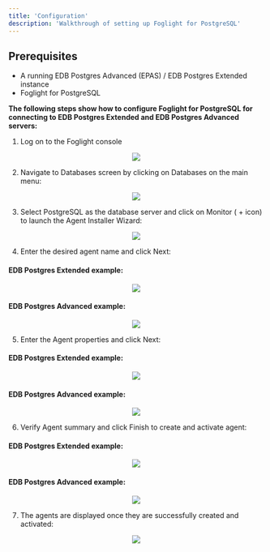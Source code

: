 ```yaml
---
title: 'Configuration'
description: 'Walkthrough of setting up Foglight for PostgreSQL'
---
```


## Prerequisites

  - A running EDB Postgres Advanced (EPAS) / EDB Postgres Extended instance
  - Foglight for PostgreSQL
  

**The following steps show how to configure Foglight for PostgreSQL for connecting to EDB Postgres Extended and EDB Postgres Advanced servers:**



1.	Log on to the Foglight console
<p align="center">
  <img  src="Images/FoglightConsole.png">
</p>

2.	Navigate to Databases screen by clicking on Databases on the main menu:
<p align="center">
  <img  src="Images/LaunchDatabasesMenu.png">
</p>

3.	Select PostgreSQL as the database server and click on Monitor ( + icon) to launch the Agent Installer Wizard:
<p align="center">
  <img  src="Images/LaunchAgentInstallerWizard.png">
</p>

4.	Enter the desired agent name and click Next:

#### EDB Postgres Extended example:
<p align="center">
  <img  src="Images/AgentInstallerWizard1-pge.png">
</p>

#### EDB Postgres Advanced example:
<p align="center">
  <img  src="Images/AgentInstallerWizard1-epas.png">
</p>

5.	Enter the Agent properties and click Next:

#### EDB Postgres Extended example:
<p align="center">
  <img  src="Images/AgentInstallerWizard2-pge.png">
</p>

#### EDB Postgres Advanced example:
<p align="center">
  <img  src="Images/AgentInstallerWizard2-epas.png">
</p>

6.	Verify Agent summary and click Finish to create and activate agent:

#### EDB Postgres Extended example:
<p align="center">
  <img  src="Images/AgentInstallerWizard3-pge.png">
</p>

#### EDB Postgres Advanced example:
<p align="center">
  <img  src="Images/AgentInstallerWizard3-epas.png">
</p>

7.	The agents are displayed once they are successfully created and activated:
<p align="center">
  <img  src="Images/AgentsCreated.png">
</p>